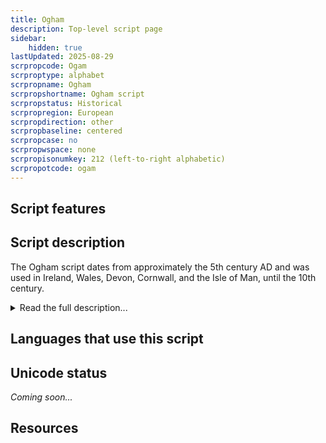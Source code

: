 ```yaml
---
title: Ogham
description: Top-level script page
sidebar:
    hidden: true
lastUpdated: 2025-08-29
scrpropcode: Ogam
scrproptype: alphabet
scrpropname: Ogham
scrpropshortname: Ogham script
scrpropstatus: Historical
scrpropregion: European
scrpropdirection: other
scrpropbaseline: centered
scrpropcase: no
scrpropwspace: none
scrpropisonumkey: 212 (left-to-right alphabetic)
scrpropotcode: ogam
---
```



## Script features

<ScriptInfo />

## Script description

The Ogham script dates from approximately the 5th century AD and was used in Ireland, Wales, Devon, Cornwall, and the Isle of Man, until the 10th century.

<details>
<summary>Read the full description...</summary>There were two written traditions; the earliest extant examples of the script are inscribed into stone, while post 7th century examples are more frequently written on manuscripts.

Ogham was used for writing the Primitive Irish, Old Irish, Pictish, and Old Norse languages. Inscriptions found in England and Wales are often accompanied by a Latin transcription, but the Irish inscriptions are not.

The script is comprised of twenty symbols. The first twelve symbols represent consonants and are composed of one to five horizontal, vertical or diagonal strokes. The following five symbols represent the vowels /a/, /o/, /u/, /e/, /i/ and appear as one to five short notches. The next symbol represents /k/ in the stone inscriptions but comes to represent /e/ in the manuscript tradition. The final four symbols are only attested in the manuscript tradition and represent diphthongs.

Early (inscribed) samples of the Ogham script begin at the bottom left of the stone and run up the left edge, along the top, and down the right-hand side. In later (manuscript) form, the script is usually written in <a href='/reference/glossary#boust'>boustrophedon</a> style or horizontally from left to right. Spaces were not left between words, nor was any punctuation used.
</details>

## Languages that use this script

<WsList script='Ogam' wsMax='5' />

## Unicode status

_Coming soon..._

## Resources

<ScriptResources detailSummary='seemore' />


